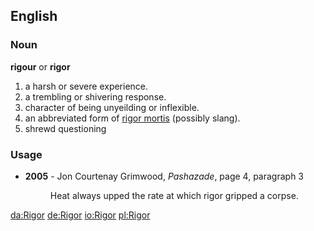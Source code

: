 ==English==
===Noun===
'''rigour''' or '''rigor'''

# a harsh or severe experience.
# a trembling or shivering response.
# character of being unyeilding or inflexible.
# an abbreviated form of [[rigor mortis]] (possibly slang).
# shrewd questioning

===Usage===
*'''2005''' - Jon Courtenay Grimwood, ''Pashazade'', page 4, paragraph 3
*:Heat always upped the rate at which rigor gripped a corpse.

[[da:Rigor]]
[[de:Rigor]]
[[io:Rigor]]
[[pl:Rigor]]